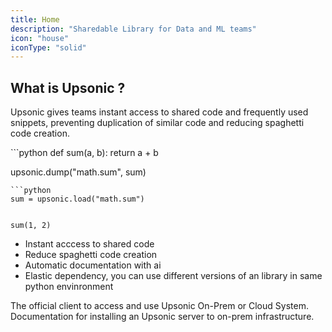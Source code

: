 ```yaml
---
title: Home
description: "Sharedable Library for Data and ML teams"
icon: "house"
iconType: "solid"
---
```




## What is Upsonic ?
Upsonic gives teams instant access to shared code and frequently used snippets, preventing duplication of similar code and reducing spaghetti code creation.

<CardGroup cols={2}>
```python
def sum(a, b):
    return a + b

upsonic.dump("math.sum", sum)

```
```python
sum = upsonic.load("math.sum")


sum(1, 2)

```
</CardGroup>


- Instant acccess to shared code
- Reduce spaghetti code creation
- Automatic documentation with ai
- Elastic dependency, you can use different versions of an library in same python envinronment


<CardGroup cols={2}>
  <Card title="Client" icon="laptop" href="/client/welcome">
    The official client to access and use Upsonic On-Prem or Cloud System.
  </Card>
  <Card title="On-Prem" icon="server" href="/on-prem/welcome">
    Documentation for installing an Upsonic server to on-prem infrastructure.
  </Card>
</CardGroup>
